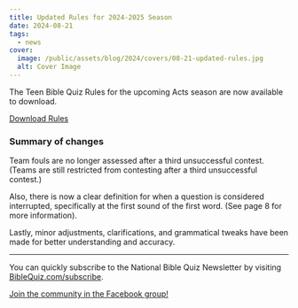```yaml
---
title: Updated Rules for 2024-2025 Season
date: 2024-08-21
tags:
  - news
cover:
  image: /public/assets/blog/2024/covers/08-21-updated-rules.jpg
  alt: Cover Image
---
```


The Teen Bible Quiz Rules for the upcoming Acts season are now available to download.

<a href="https://biblequiz.com/assets/2025/2025-tbq-rules.pdf" class="btn btn-primary">Download Rules</a>

### Summary of changes

Team fouls are no longer assessed after a third unsuccessful contest. (Teams are still restricted from contesting after a third unsuccessful contest.)

Also, there is now a clear definition for when a question is considered interrupted, specifically at the first sound of the first word. (See page 8 for more information).

Lastly, minor adjustments, clarifications, and grammatical tweaks have been made for better understanding and accuracy.

---

You can quickly subscribe to the National Bible Quiz Newsletter by visiting [BibleQuiz.com/subscribe](https://biblequiz.com/subscribe/).

[Join the community in the Facebook group!](https://www.facebook.com/groups/agbiblequiz)
